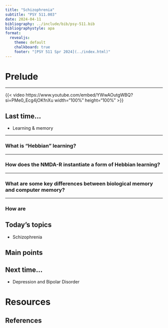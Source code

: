 ```yaml
---
title: "Schizophrenia"
subtitle: "PSY 511.003"
date: 2024-04-11
bibliography: ../include/bib/psy-511.bib
bibliographystyle: apa
format: 
  revealjs:
    theme: default
    chalkboard: true
    footer: "[PSY 511 Spr 2024](../index.html)"
---
```


# Prelude

---

{{< video https://www.youtube.com/embed/YWwAOutgWBQ?si=PMe0_Ecg4jOKfnXu width="100%" height="100%" >}}


## Last time...

- Learning & memory

---

### What is "Hebbian" learning?

---

### How does the NMDA-R instantiate a form of Hebbian learning?

---

### What are some key differences between biological memory and computer memory?

---

### How are 

## Today's topics

- Schizophrenia

## Main points


## Next time...

- Depression and Bipolar Disorder

# Resources

## References
